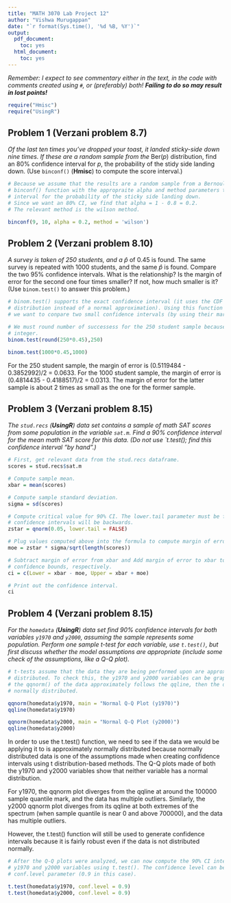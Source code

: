 ```yaml
---
title: "MATH 3070 Lab Project 12"
author: "Vishwa Murugappan"
date: "`r format(Sys.time(), '%d %B, %Y')`"
output:
  pdf_document:
    toc: yes
  html_document:
    toc: yes
---
```


*Remember: I expect to see commentary either in the text, in the code with comments created using `#`, or (preferably) both! **Failing to do so may result in lost points!***

```r
require("Hmisc")
require("UsingR")
```

## Problem 1 (Verzani problem 8.7)

*Of the last ten times you've dropped your toast, it landed sticky-side down nine times. If these are a random sample from the* $\text{Ber}(p)$ distribution, find an 80% confidence interval for $p$, the probability of the stidy side landing down. (Use `binconf()` (**Hmisc**) to compute the score interval.)

```r
# Because we assume that the results are a random sample from a Bernoulli RV, we can use the
# binconf() function with the appropraite alpha and method parameters to compute a confidence
# interval for the probability of the sticky side landing down.
# Since we want an 80% CI, we find that alpha = 1 - 0.8 = 0.2.
# The relevant method is the wilson method.

binconf(9, 10, alpha = 0.2, method = 'wilson')
```

## Problem 2 (Verzani problem 8.10)

*A survey is taken of 250 students, and a* $\hat{p}$ of 0.45 is found. The same survey is repeated with 1000 students, and the same $\hat{p}$ is found. Compare the two 95% confidence intervals. What is the relationship? Is the margin of error for the second one four times smaller? If not, how much smaller is it? (Use `binom.test()` to answer this problem.)

```r
# binom.test() supports the exact confidence interval (it uses the CDF of the binomial
# distribution instead of a normal approximation). Using this function is important because
# we want to conpare two small confidence intervals (by using their margins of error).

# We must round number of successess for the 250 student sample because 250*0.45 is not an
# integer.
binom.test(round(250*0.45),250)

binom.test(1000*0.45,1000)
```

For the 250 student sample, the margin of error is (0.5119484 - 0.3852992)/2 = 0.0633. For the 1000 student sample, the margin of error is (0.4814435 - 0.4188517)/2 = 0.0313. The margin of error for the latter sample is about 2 times as small as the one for the former sample.

## Problem 3 (Verzani problem 8.15)

*The `stud.recs` (**UsingR**) data set contains a sample of math SAT scores from some population in the variable `sat.m`. Find a 90% confidence interval for the mean math SAT score for this data. (Do not use \`t.test(); find this confidence interval "by hand".)*

```r
# First, get relevant data from the stud.recs dataframe.
scores = stud.recs$sat.m

# Compute sample mean.
xbar = mean(scores)

# Compute sample standard deviation.
sigma = sd(scores)

# Compute critical value for 90% CI. The lower.tail parameter must be false or else the
# confidence intervals will be backwards.
zstar = qnorm(0.05, lower.tail = FALSE)

# Plug values computed above into the formula to compute margin of error.
moe = zstar * sigma/sqrt(length(scores))

# Subtract margin of error from xbar and Add margin of error to xbar to get lower and upper
# confidence bounds, respectively.
ci = c(Lower = xbar - moe, Upper = xbar + moe)

# Print out the confidence interval.
ci
```

## Problem 4 (Verzani problem 8.15)

*For the `homedata` (**UsingR**) data set find 90% confidence intervals for both variables `y1970` and `y2000`, assuming the sample represents some population. Perform one sample t-test for each variable, use `t.test()`, but first discuss whether the model assumptions are appropriate (include some check of the assumptions, like a Q-Q plot).*

```r
# t-tests assume that the data they are being performed upon are approximately normally
# distributed. To check this, the y1970 and y2000 variables can be graphs on a Q-Q plot. If
# the qqnorm() of the data approximately follows the qqline, then the data is approximately
# normally distributed.

qqnorm(homedata$y1970, main = "Normal Q-Q Plot (y1970)")
qqline(homedata$y1970)

qqnorm(homedata$y2000, main = "Normal Q-Q Plot (y2000)")
qqline(homedata$y2000)
```

In order to use the t.test() function, we need to see if the data we would be applying it to is approximately normally distributed because normally distributed data is one of the assumptions made when creating confidence intervals using t distribution-based methods. The Q-Q plots made of both the y1970 and y2000 variables show that neither variable has a normal distribution.

For y1970, the qqnorm plot diverges from the qqline at around the 100000 sample quantile mark, and the data has multiple outliers. Similarly, the y2000 qqnorm plot diverges from its qqline at both extremes of the spectrum (when sample quantile is near 0 and above 700000), and the data has multiple outliers.

However, the t.test() function will still be used to generate confidence intervals because it is fairly robust even if the data is not distributed normally.

```r
# After the Q-Q plots were analyzed, we can now compute the 90% CI intervals for both the
# y1970 and y2000 variables using t.test(). The confidence level can be passed in via the
# conf.level parameter (0.9 in this case).

t.test(homedata$y1970, conf.level = 0.9)
t.test(homedata$y2000, conf.level = 0.9)
```

